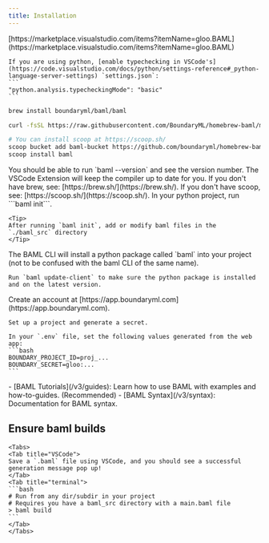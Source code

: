 ```yaml
---
title: Installation
---
```


<Steps>
  <Step title="Install BAML VSCode Extension">
    [https://marketplace.visualstudio.com/items?itemName=gloo.BAML](https://marketplace.visualstudio.com/items?itemName=gloo.BAML)

    If you are using python, [enable typechecking in VSCode's](https://code.visualstudio.com/docs/python/settings-reference#_python-language-server-settings) `settings.json`:
    ```
    "python.analysis.typecheckingMode": "basic"
    ```
  </Step>
  <Step title="Install BAML compiler">
<CodeGroup>

```bash Mac
brew install boundaryml/baml/baml
```

```bash Linux (debian)
curl -fsSL https://raw.githubusercontent.com/BoundaryML/homebrew-baml/main/install-baml.sh | bash
```

```bash Windows / WSL (via scoop)
# You can install scoop at https://scoop.sh/
scoop bucket add baml-bucket https://github.com/boundaryml/homebrew-baml
scoop install baml
```

</CodeGroup>
You should be able to run `baml --version` and see the version number. The VSCode Extension will keep the compiler up to date for you.

<Info>
  If you don't have brew, see: [https://brew.sh/](https://brew.sh/). If you
  don't have scoop, see: [https://scoop.sh/](https://scoop.sh/).
</Info>

  </Step>
  <Step title="Add BAML to a project">
    In your python project, run 
    ```baml init```.
    
    <Tip>
    After running `baml init`, add or modify baml files in the `./baml_src` directory
    </Tip>

  </Step>
  <Step title="Update the python dependency">
    The BAML CLI will install a python package called `baml` into your project (not to be confused with the baml CLI of the same name).

    Run `baml update-client` to make sure the python package is installed and on the latest version.
  </Step>
  <Step title="Set up Boundary Studio (optional)">
    Create an account at [https://app.boundaryml.com](https://app.boundaryml.com).
    
    Set up a project and generate a secret.

    In your `.env` file, set the following values generated from the web app:
    ```bash
    BOUNDARY_PROJECT_ID=proj_...
    BOUNDARY_SECRET=gloo:...
    ```

  </Step>
  <Step title="Learn BAML">
    - [BAML Tutorials](/v3/guides): Learn how to use BAML with examples and how-to-guides. (Recommended)
    - [BAML Syntax](/v3/syntax): Documentation for BAML syntax.
  </Step>
</Steps>

## Ensure baml builds

    <Tabs>
    <Tab title="VSCode">
    Save a `.baml` file using VSCode, and you should see a successful generation message pop up!
    </Tab>
    <Tab title="terminal">
    ```bash
    # Run from any dir/subdir in your project
    # Requires you have a baml_src directory with a main.baml file
    > baml build
    ```
    </Tab>
    </Tabs>
